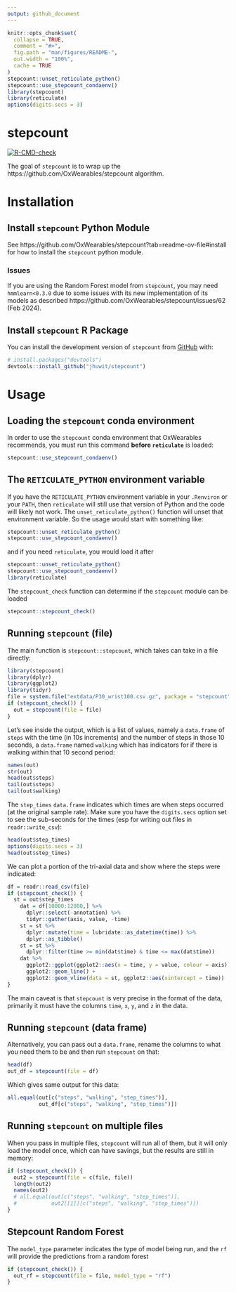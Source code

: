 ```yaml
---
output: github_document
---
```


<!-- README.md is generated from README.Rmd. Please edit that file -->

```r
knitr::opts_chunk$set(
  collapse = TRUE,
  comment = "#>",
  fig.path = "man/figures/README-",
  out.width = "100%",
  cache = TRUE
)
stepcount::unset_reticulate_python()
stepcount::use_stepcount_condaenv()
library(stepcount)
library(reticulate)
options(digits.secs = 3)
```

# stepcount

<!-- badges: start -->
[![R-CMD-check](https://github.com/jhuwit/stepcount/actions/workflows/R-CMD-check.yaml/badge.svg)](https://github.com/jhuwit/stepcount/actions/workflows/R-CMD-check.yaml)
<!-- badges: end -->

The goal of `stepcount` is to wrap up the https://github.com/OxWearables/stepcount algorithm.

# Installation

## Install `stepcount` Python Module

See https://github.com/OxWearables/stepcount?tab=readme-ov-file#install for how to install the `stepcount` python module.

### Issues
If you are using the Random Forest model from `stepcount`, you may need `hmmlearn<0.3.0` due to some issues with its new implementation of its models as described https://github.com/OxWearables/stepcount/issues/62 (Feb 2024).

## Install `stepcount` R Package

You can install the development version of `stepcount` from [GitHub](https://github.com/) with:

``` r
# install.packages("devtools")
devtools::install_github("jhuwit/stepcount")
```


# Usage

## Loading the `stepcount` conda environment 
In order to use the `stepcount` conda environment that OxWearables recommends, you must run this command **before `reticulate`** is loaded:
```r
stepcount::use_stepcount_condaenv()
```

## The `RETICULATE_PYTHON` environment variable
If you have the `RETICULATE_PYTHON` environment variable in your `.Renviron` or your `PATH`, then `reticulate` will still use that version of Python and the code will likely not work.  The `unset_reticulate_python()` function will unset that environment variable.  So the usage would start with something like:

```r
stepcount::unset_reticulate_python()
stepcount::use_stepcount_condaenv()
```

and if you need `reticulate`, you would load it after

```r
stepcount::unset_reticulate_python()
stepcount::use_stepcount_condaenv()
library(reticulate)
```

The `stepcount_check` function can determine if the `stepcount` module can be loaded
```r
stepcount::stepcount_check()
```

## Running `stepcount` (file)
The main function is `stepcount::stepcount`, which takes can take in a file directly:

```r
library(stepcount)
library(dplyr)
library(ggplot2)
library(tidyr)
file = system.file("extdata/P30_wrist100.csv.gz", package = "stepcount")
if (stepcount_check()) {
  out = stepcount(file = file)
}
```

Let's see inside the output, which is a list of values, namely a `data.frame` of `steps` with the time (in 10s increments) and the number of steps in those 10 seconds, a `data.frame` named `walking` which has indicators for if there is walking within that 10 second period:

```r
names(out)
str(out)
head(out$steps)
tail(out$steps)
tail(out$walking)
```

The `step_times` `data.frame` indicates which times are when steps occurred (at the original sample rate).  Make sure you have the `digits.secs` option set to see the sub-seconds for the times (esp for writing out files in `readr::write_csv`):

```r
head(out$step_times)
options(digits.secs = 3)
head(out$step_times)
```

We can plot a portion of the tri-axial data and show where the steps were indicated:
```r
df = readr::read_csv(file)
if (stepcount_check()) {
  st = out$step_times
    dat = df[10000:12000,] %>%
      dplyr::select(-annotation) %>%
      tidyr::gather(axis, value, -time)
    st = st %>%
      dplyr::mutate(time = lubridate::as_datetime(time)) %>%
      dplyr::as_tibble()
    st = st %>%
      dplyr::filter(time >= min(dat$time) & time <= max(dat$time))
    dat %>%
      ggplot2::ggplot(ggplot2::aes(x = time, y = value, colour = axis)) +
      ggplot2::geom_line() +
      ggplot2::geom_vline(data = st, ggplot2::aes(xintercept = time))
}
```

The main caveat is that `stepcount` is very precise in the format of the data, primarily it must have the columns `time`, `x`, `y`, and `z` in the data.  

## Running `stepcount` (data frame)
Alternatively, you can pass out a `data.frame`, rename the columns to what you need them to be and then run `stepcount` on that:

```r
head(df)
out_df = stepcount(file = df)
```

Which gives same output for this data:

```r
all.equal(out[c("steps", "walking", "step_times")],
          out_df[c("steps", "walking", "step_times")])
```


## Running `stepcount` on multiple files
When you pass in multiple files, `stepcount` will run all of them, but it will only load the model once, which can have savings, but the results are still in memory:
```r
if (stepcount_check()) {
  out2 = stepcount(file = c(file, file))
  length(out2)
  names(out2)
  # all.equal(out[c("steps", "walking", "step_times")], 
  #           out2[[1]][c("steps", "walking", "step_times")])
}
```


## Stepcount Random Forest
The `model_type` parameter indicates the type of model being run, and the `rf` will provide the predictions from a random forest

```r
if (stepcount_check()) {
  out_rf = stepcount(file = file, model_type = "rf")
}
```

